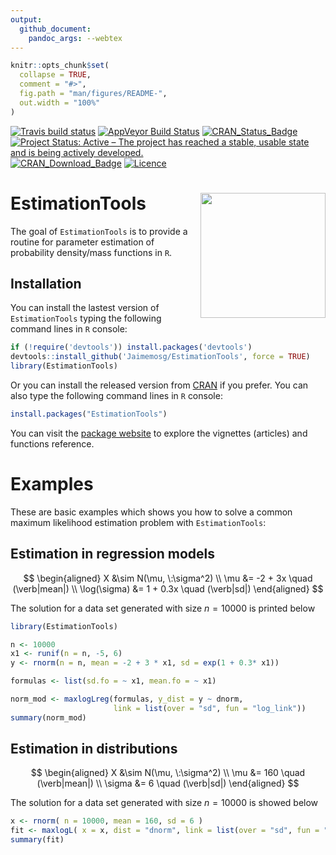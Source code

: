 ```yaml
---
output:
  github_document:
    pandoc_args: --webtex
---
```


<!-- README.md is generated from README.Rmd. Please edit that file -->

```r
knitr::opts_chunk$set(
  collapse = TRUE,
  comment = "#>",
  fig.path = "man/figures/README-",
  out.width = "100%"
)
```
[![Travis build status](https://travis-ci.org/Jaimemosg/EstimationTools.svg?branch=master)](https://travis-ci.org/Jaimemosg/EstimationTools)
[![AppVeyor Build Status](https://ci.appveyor.com/api/projects/status/github/Jaimemosg/EstimationTools?branch=master&svg=true)](https://ci.appveyor.com/project/Jaimemosg/EstimationTools)
[![CRAN\_Status\_Badge](http://www.r-pkg.org/badges/version-ago/EstimationTools)](https://cran.r-project.org/package=EstimationTools)
[![Project Status: Active – The project has reached a stable, usable state and is being actively developed.](https://www.repostatus.org/badges/latest/active.svg)](https://www.repostatus.org/#active)
[![CRAN\_Download\_Badge](http://cranlogs.r-pkg.org/badges/EstimationTools)](https://cran.r-project.org/package=EstimationTools) 
[![Licence](https://img.shields.io/badge/licence-GPL--3-blue.svg)](https://www.gnu.org/licenses/gpl-3.0.en.html)
<!-- [![Dependencies](https://tinyverse.netlify.com/badge/EstimationTools)](https://cran.r-project.org/package=EstimationTools) -->

# EstimationTools <img src="man/figure/ETLogo.png" align="right" height="200" align="right"/>

<!-- badges: start -->
<!-- badges: end -->

The goal of `EstimationTools` is to provide a routine for parameter estimation of probability density/mass functions in `R`.

## Installation

You can install the lastest version of `EstimationTools` typing the following command lines
in `R` console:

``` r
if (!require('devtools')) install.packages('devtools')
devtools::install_github('Jaimemosg/EstimationTools', force = TRUE)
library(EstimationTools)
```

Or you can install the released version from  [CRAN](https://cran.r-project.org/package=EstimationTools) if you prefer. You can also type the following command lines
in `R` console:

```r
install.packages("EstimationTools")
```

You can visit the [package website](https://Jaimemosg.github.io/EstimationTools/) to explore the vignettes (articles) and functions reference. 

# Examples

These are basic examples which shows you how to solve a common maximum likelihood estimation problem with `EstimationTools`:

## Estimation in regression models

$$
\begin{aligned} 
X &\sim N(\mu, \:\sigma^2) \\
\mu &= -2 + 3x \quad (\verb|mean|) \\
\log(\sigma) &= 1 + 0.3x \quad (\verb|sd|)
\end{aligned}
$$

The solution for a data set generated with size $n=10000$ is printed below

```r
library(EstimationTools)

n <- 10000
x1 <- runif(n = n, -5, 6)
y <- rnorm(n = n, mean = -2 + 3 * x1, sd = exp(1 + 0.3* x1))

formulas <- list(sd.fo = ~ x1, mean.fo = ~ x1)

norm_mod <- maxlogLreg(formulas, y_dist = y ~ dnorm,
                       link = list(over = "sd", fun = "log_link"))
summary(norm_mod)
```

## Estimation in distributions

$$
\begin{aligned} 
X &\sim N(\mu, \:\sigma^2) \\
\mu &= 160 \quad (\verb|mean|) \\
\sigma &= 6 \quad (\verb|sd|)
\end{aligned}
$$

The solution for a data set generated with size $n=10000$ is showed below

```r
x <- rnorm( n = 10000, mean = 160, sd = 6 )
fit <- maxlogL( x = x, dist = "dnorm", link = list(over = "sd", fun = "log_link") )
summary(fit)
```
